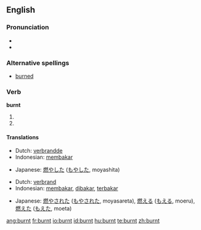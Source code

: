 ==English==

===Pronunciation===
*{{IPA|/'bʌrnt/}}
*{{audio|en-us-burnt.ogg|Audio (US)}}

===Alternative spellings===
*[[burned]]

===Verb===
'''burnt'''

# {{simple past of|[[burn]]}}
# {{past participle of|[[burn]]}}

====Translations====
{{trans-top|simple past of to burn}}
*Dutch: [[verbrandde]]
*Indonesian: [[bakar|membakar]]
{{trans-mid}}
*Japanese: [[燃やした]] ([[もやした]], moyashita)
{{trans-bottom}}

{{trans-top|past participle of to burn}}
*Dutch: [[verbrand]]
*Indonesian: [[bakar|membakar]], [[bakar|dibakar]], [[bakar|terbakar]]
{{trans-mid}}
*Japanese: [[燃やされた]] ([[もやされた]], moyasareta),  [[燃える]] ([[もえる]], moeru),  [[燃えた]] ([[もえた]], moeta)
{{trans-bottom}}

[[ang:burnt]]
[[fr:burnt]]
[[io:burnt]]
[[id:burnt]]
[[hu:burnt]]
[[te:burnt]]
[[zh:burnt]]
